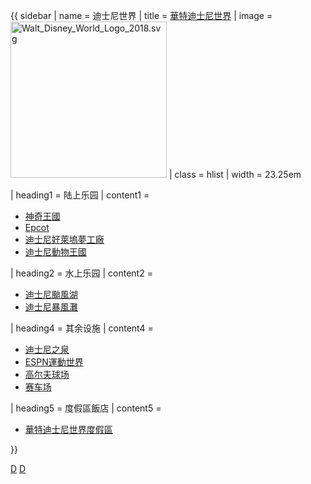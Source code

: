 {{ sidebar
| name     = 迪士尼世界
| title    = [[华特迪士尼世界度假区|華特迪士尼世界]]
| image    = [[File:Walt Disney World Logo 2018.svg|250px]]
| class    = hlist
| width = 23.25em

| heading1 = 陆上乐园
| content1 = 
* [[神奇王國]]
* [[Epcot]]
* [[迪士尼好萊塢夢工廠]]
* [[迪士尼動物王國]]

| heading2 = 水上乐园
| content2 = 
* [[迪士尼颱風湖]]
* [[迪士尼暴風灘]]

| heading4 = 其余设施
| content4 =
* [[迪士尼之泉]]
* [[ESPN運動世界]]
* [[高尔夫球场]]
* [[赛车场]]

| heading5 = 度假區飯店
| content5 = 
* [[華特迪士尼世界度假區#度假區|華特迪士尼世界度假區]]

}}<noinclude>
[[Category:側面模板|D]]
[[Category:迪士尼主題樂園模板|D]]
</noinclude>